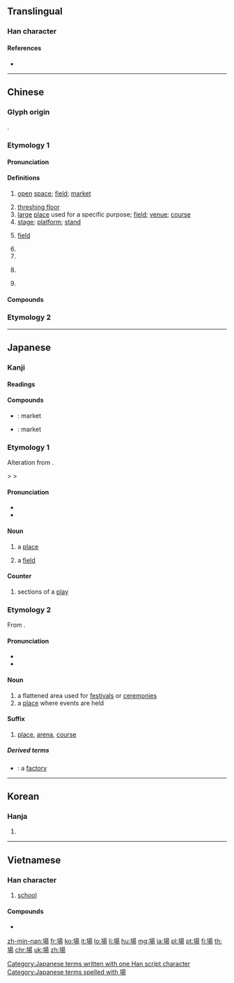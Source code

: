 {{also|场}}
==Translingual==

===Han character===
{{Han char|rn=32|rad=土|as=09|sn=12|four=46127|canj=GAMH|ids=⿰土昜}}

====References====
* {{Han ref|kx=0234.080|dkj=05278|dj=0472.020|hdz=10462.090|uh=5834}}

----

==Chinese==

===Glyph origin===
{{Han etym}}
{{Han compound|土|昜|c1=s|c2=p|t1=field|ls=psc}}.

===Etymology 1===
{{zh-forms|s=场|alt=㘯,塲}}

====Pronunciation====
{{zh-pron
|m=場
|m_note=chǎng - main pronunciation; cháng - “level open space; market; spell; bout”
|c=coeng4
|c-t=ciang3
|h=pfs=chhòng
|md=diòng
|mn=tiûⁿ/chhiâng
|mn_note=tiûⁿ - vernacular; chhiâng - literary
|w=3zan
|mc=y
|oc=y
|cat=n,cls
}}

====Definitions====
{{zh-hanzi}}

# [[open]] [[space]]; [[field]]; [[market]]
#: {{zh-x|農貿.市場|farmer's market}}
#: {{zh-x|戰場|battlefield}}
# [[threshing floor]]
# [[large]] [[place]] used for a specific purpose; [[field]]; [[venue]]; [[course]]
# [[stage]]; [[platform]]; [[stand]]
# {{lb|zh|physics}} [[field]] {{gloss|region affected by a particular force}}
#: {{zh-x|磁場|magnetic field}}
# {{zh-classifier|[[scene]]s (of a play)}}
# {{zh-classifier|[[event]]s and [[happening]]s|lit=[[spell]]; [[episode]]; [[bout]]}}
# {{zh-classifier|[[sporting]] or [[recreational]] [[activities]]|cat=y}}
#: {{zh-x|打 一 場 輸 一 場|play a '''round''' and lose a '''round'''|C}}
# {{zh-classifier|[[exam]]s}}

====Compounds====
{{zh-der|力場:force field|立場:position, perspective|機場:airport|一場春夢|一場空|三場|上場|上場白|上場門兒|下場|下場白|下場門|下場頭|中場|中華商場|串場|亭場|亮場子|人肉市場|佛場|作場|候場|做出場|做排場|做道場|停車場|充場面|充排場|入場|入場券|內道場|公共場所|公共浴場|公開場合|公開市場|共同市場|冷場|出場|刑場|到場|劇場|劫法場|勞改場|包場|化人場|十里洋場|南門市場|占場兒|參場|合作農場|吊場|名利場|名場|商場|單一市場|國家闈場|國際機場|圍場|圓場|圓形劇場|在場|坪場|垃圾場|場內|場合|場圃|場地|場外交易|場子|場屋|場師|場戶|場所|場景|場期|場次|場租|場記|場院|場面|場面闊綽|墳場|壇場|壟斷市場|外匯市場|外場|外場人|多頭市場|夜場|夜市場|大哭一場|大場面|大排場|大陸市場|太空劇場|好收場|娛樂場所|官場|官場如戲|定場白|定場詩|實驗劇場|封鎖現場|小劇場|小場面|就業市場|屠場|屠宰場|工場|工場動員|市場|市場區隔|市場深化|市場調查|幫個場子|店頭市場|廣場|弔場|怯場|情場|戰場|戲場|打圓場|打場|打稻場|打靶場|打麥場|批發市場|把場|拆放市場|拉場|拉場子|捐軀疆場|捧場|排場|採石場|掩埋場|揚場|撐場面|撿場|擅場|操場|攘場|攤場|收場|教場|散場|文場|文武場|日場|早場|春夢一場|晒穀場|晒衣場|晚場|暗場|書場|會場|林場|果菜市場|校場|棒球場|檢場|檢閱場|歌舞場|武場|民用機場|水陸道場|沒散場|沙場|法場|法場換子|泡麵市場|洋場|洲場|派上用場|浴場|海水浴場|海洋牧場|清場|溜冰場|漁場|火場|煙月場|片場|牛肉場|牧場|犯罪現場|獨擅勝場|獵場|現場|現場節目|現貨市場|球場|用場|田徑場|當場|當場出彩|當場出醜|當場獻醜|當場隻手|疆場|登場|登場口|登陸場|盡場兒|監場|矮人看場|矮人觀場|矮子觀場|砂石場|磁場|礦場|禾場|秀場|秋場|科場|稻場|競技場|笑場|第一現場|節目現場|籃球場|粉墨登場|紅包場|紅場|紅色廣場|終場|網路商場|繃場面|繞場|羅馬廣場|美滿收場|考場|聲色場所|股票市場|臨場|臨場感|自由市場|自選市場|臭排場|舉場|舞場|草場|菜場|菜市場|落場|虛驚一場|行刑場|袍笏登場|言論廣場|試場|調度場|調車場|證券市場|議場|貨幣市場|買賣場|資本市場|賣務場|賣場|賭博場|賭場|走過場|超級市場|趕場|趕場子|足球場|跑圓場|跑狗場|跑馬場|跳蚤市場|踏場|躉售市場|車場|軍用機場|較場|農場|退場|逢場作戲|逢場作樂|進場|遊戲場|遊樂場|運動場|過場|道場|遮場面|選佛場|選場|野場子|金融市場|釣蝦場|開場|開場抽頭|開場白|闈場|闖場子|零售市場|電場|電磁場|露天劇場|靶場|鞠場|頭場|風化場所|風月場|風月場所|飛機場|飲場|養殖場|馬場|體育場|高球場|鬧場|鹽場|鹿場}}

===Etymology 2===
{{zh-see|塲|v}}

{{zh-cat|Beginning}}

----

==Japanese==

===Kanji===
{{ja-kanji|grade=2|rs=土09}}

====Readings====
{{ja-readings
|goon=[[じょう]] (jō) < [[ぢやう]] (dyau)
|kanon=[[ちょう]] {{qualifier|non-[[w:Jōyō kanji|Jōyō]] reading}}
|kun=[[ば]] (ba)
}}

====Compounds====
* {{ja-r|市場|いちば}}: market
* {{ja-r|市場|しじょう}}: market

===Etymology 1===
Alteration from {{etyl|ojp|ja|sort=は'}} {{m|ja|庭|tr=</i>{{IPAchar|/*nipa/}}||garden, yard}}.

{{IPAchar|/*nipa/}} > {{IPAchar|/*niba/}} > {{IPAchar|/ba/}}

====Pronunciation====
* {{l|ja|sc=Latn|訓読み|Kun'yomi}}
* {{IPA|lang=ja|[ba̠]}}

====Noun====
{{ja-noun|ば}}

# a [[place]]
# {{lb|ja|sort=は'|physics}} a [[field]]

====Counter====
{{ja-pos|ば|counter}}

# sections of a [[play]]

===Etymology 2===
From {{etyl|ltc|ja|sort=しょう'}}.

====Pronunciation====
* {{l|ja|sc=Latn|音読み|On'yomi}}
* {{IPA|lang=ja|[d͡ʑʲo̞ː]}}

====Noun====
{{ja-noun|じょう|hhira=ぢやう}}

# a flattened area used for [[festival]]s or [[ceremony|ceremonies]]
# a [[place]] where events are held

====Suffix====
{{ja-pos|じょう|suffix|hhira=ぢやう}}

# [[place]], [[arena]], [[course]]

=====Derived terms=====
{{der-top}}
* {{ja-l|工場|こうじょう|kōjō}}: a [[factory]]
{{der-bottom}}

[[Category:Japanese terms written with one Han script character]]
[[Category:Japanese terms spelled with 場]]

----

==Korean==

===Hanja===
{{ko-hanja|hangeul=[[장]]|mr=chang}}

# {{defn|lang=ko|sort=土09}}

----

==Vietnamese==

===Han character===
{{vi-hantu|[[trường]], [[tràng]], [[long]]|rs=土09}}

# [[school]]

====Compounds====
* {{l|vi|市場|tr=[[thị trường]]}}

[[zh-min-nan:場]]
[[fr:場]]
[[ko:場]]
[[it:場]]
[[lo:場]]
[[li:場]]
[[hu:場]]
[[mg:場]]
[[ja:場]]
[[pl:場]]
[[pt:場]]
[[fi:場]]
[[th:場]]
[[chr:場]]
[[uk:場]]
[[zh:場]]